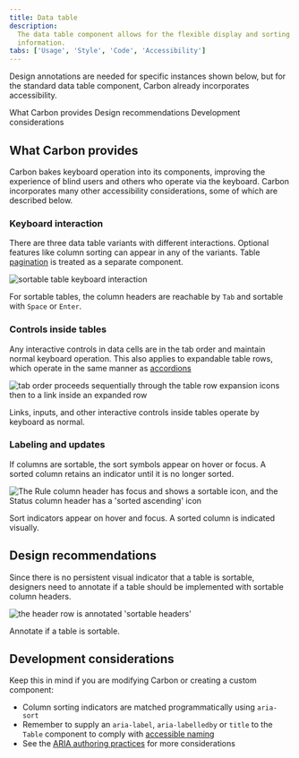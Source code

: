 ```yaml
---
title: Data table
description:
  The data table component allows for the flexible display and sorting of
  information.
tabs: ['Usage', 'Style', 'Code', 'Accessibility']
---
```



<PageDescription>

Design annotations are needed for specific instances shown below, but for the
standard data table component, Carbon already incorporates accessibility.

</PageDescription>

<AnchorLinks>
  <AnchorLink>What Carbon provides</AnchorLink>
  <AnchorLink>Design recommendations</AnchorLink>
  <AnchorLink>Development considerations</AnchorLink>
</AnchorLinks>

<A11yStatus components="Data table" />

## What Carbon provides

Carbon bakes keyboard operation into its components, improving the experience of
blind users and others who operate via the keyboard. Carbon incorporates many
other accessibility considerations, some of which are described below.

### Keyboard interaction

There are three data table variants with different interactions. Optional
features like column sorting can appear in any of the variants. Table
[pagination](https://www.carbondesignsystem.com/components/pagination/usage/) is
treated as a separate component.

<Row>
<Column colLg={8}>

![sortable table keyboard interaction](images/datatable-accessibility-1.png)

</Column>
</Row>

For sortable tables, the column headers are reachable by `Tab` and sortable with
`Space` or `Enter`.

### Controls inside tables

Any interactive controls in data cells are in the tab order and maintain normal
keyboard operation. This also applies to expandable table rows, which operate in
the same manner as
[accordions](https://www.carbondesignsystem.com/components/accordions/usage/)

<Row>
<Column colLg={8}>

![tab order proceeds sequentially through the table row expansion icons then to a link inside an expanded row](images/datatable-accessibility-2.png)

</Column>
</Row>

Links, inputs, and other interactive controls inside tables operate by keyboard
as normal.

### Labeling and updates

If columns are sortable, the sort symbols appear on hover or focus. A sorted
column retains an indicator until it is no longer sorted.

<Row>
<Column colLg={8}>

![The Rule column header has focus and shows a sortable icon, and the Status column header has a 'sorted ascending' icon](images/datatable-accessibility-3.png)

</Column>
</Row>

Sort indicators appear on hover and focus. A sorted column is indicated
visually.

## Design recommendations

Since there is no persistent visual indicator that a table is sortable,
designers need to annotate if a table should be implemented with sortable column
headers.

<Row>
<Column colLg={8}>

![the header row is annotated 'sortable headers'](images/datatable-accessibility-4.png)

</Column>
</Row>

Annotate if a table is sortable.

## Development considerations

Keep this in mind if you are modifying Carbon or creating a custom component:

- Column sorting indicators are matched programmatically using `aria-sort`
- Remember to supply an `aria-label`, `aria-labelledby` or `title` to the
  `Table` component to comply with
  [accessible naming](https://able.ibm.com/rules/archives/latest/doc/en-US/aria_accessiblename_exists.html)
- See the
  [ARIA authoring practices](https://www.w3.org/TR/wai-aria-practices-1.2/#table)
  for more considerations
